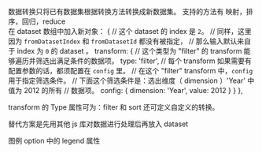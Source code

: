 数据转换只将已有数据集根据转换方法转换成新数据集。
支持的方法有 映射，排序，回归，reduce  
在 dataset 数组中加入新对象：
{
// 这个 dataset 的 index 是 `2`。
// 同样，这里因为 `fromDatasetIndex` 和 `fromDatasetId` 都没有被指定，
// 那么输入默认来自于 index 为 `0` 的 dataset 。
transform: {
// 这个类型为 "filter" 的 transform 能够遍历并筛选出满足条件的数据项。
type: 'filter',
// 每个 transform 如果需要有配置参数的话，都须配置在 `config` 里。
// 在这个 "filter" transform 中，`config` 用于指定筛选条件。
// 下面这个筛选条件是：选出维度（ dimension ）'Year' 中值为 2012 的所有
// 数据项。
config: { dimension: 'Year', value: 2012 }
}
},

transform 的 Type 属性可为：filter 和 sort 还可定义自定义的转换。

替代方案是先用其他 js 库对数据进行处理后再放入 dataset

图例 option 中的 legend 属性
